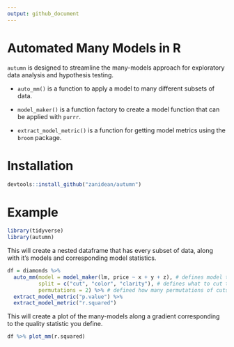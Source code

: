 ```yaml
---
output: github_document
---
```


# Automated Many Models in R

`autumn` is designed to streamline the many-models approach for exploratory data analysis and hypothesis testing. 

- `auto_mm()` is a function to apply a model to many different subsets of data. 

- `model_maker()` is a function factory to create a model function that can be applied with `purrr`. 

- `extract_model_metric()` is a function for getting model metrics using the `broom` package.  

# Installation

```r
devtools::install_github("zanidean/autumn")
```

# Example

```r
library(tidyverse)
library(autumn)
```

This will create a nested dataframe that has every subset of data, along with it's models and corresponding model statistics. 

```r
df = diamonds %>% 
  auto_mm(model = model_maker(lm, price ~ x + y + z), # defines model to test
          split = c("cut", "color", "clarity"), # defines what to cut the data by
          permutations = 2) %>% # defined how many permutations of cuts to make
  extract_model_metric("p.value") %>% 
  extract_model_metric("r.squared")
```

This will create a plot of the many-models along a gradient corresponding to the quality statistic you define. 

```r
df %>% plot_mm(r.squared)
```


